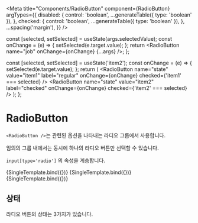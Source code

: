 
<Meta
  title="Components/RadioButton"
  component={RadioButton}
  argTypes={{
    disabled: {
      control: 'boolean',
      ...generateTable({ type: 'boolean' }),
    },
    checked: {
      control: 'boolean',
      ...generateTable({ type: 'boolean' }),
    },
    ...spacing('margin'),
  }}
/>

  const [selected, setSelected] = useState(args.selectedValue);
  const onChange = (e) => {
    setSelected(e.target.value);
  };
  return <RadioButton name="job" onChange={onChange} {...args} />;
};

  const [selected, setSelected] = useState('item2');
  const onChange = (e) => {
    setSelected(e.target.value);
  };
  return (
    <SingleWrapper>
      <RadioButton name="state" value="item1" label="regular" onChange={onChange} checked={'item1' === selected} />
      <RadioButton name="state" value="item2" label="checked" onChange={onChange} checked={'item2' === selected} />
      <RadioButton name="state" value="item3" label="disabled" onChange={onChange} disabled />
    </SingleWrapper>
  );
};

# RadioButton

`<RadioButton />`는 관련된 옵션을 나타내는 라디오 그룹에서 사용합니다.

임의의 그룹 내에서는 동시에 하나의 라디오 버튼만 선택할 수 있습니다.

`input[type='radio']` 의 속성을 계승합니다.

<Canvas>
  <Story name="default" args={{ value: 'programmer', label: '개발자' }}>
    {SingleTemplate.bind({})}
  </Story>
  <Story name="nonChecked" args={{ value: 'designer', label: '디자이너' }}>
    {SingleTemplate.bind({})}
  </Story>
  <Story name="disabled" args={{ value: 'planner', label: '기획자', disabled: true }}>
    {SingleTemplate.bind({})}
  </Story>
</Canvas>

<ArgsTable story="default" />

## 상태

라디오 버튼의 상태는 3가지가 있습니다.

<StatusTest />

